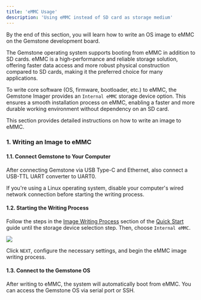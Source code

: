 ```yaml
---
title: 'eMMC Usage'
description: 'Using eMMC instead of SD card as storage medium'
---
```


<Tip>
By the end of this section, you will learn how to write an OS image to eMMC on the Gemstone development board.
</Tip>

The Gemstone operating system supports booting from eMMC in addition to SD cards. eMMC is a high-performance and reliable storage solution, 
offering faster data access and more robust physical construction compared to SD cards, making it the preferred choice for many applications.

To write core software (OS, firmware, bootloader, etc.) to eMMC, the Gemstone Imager provides an `Internal eMMC` storage device option. 
This ensures a smooth installation process on eMMC, enabling a faster and more durable working environment without dependency on an SD card.

This section provides detailed instructions on how to write an image to eMMC.

### 1. Writing an Image to eMMC
#### 1.1. Connect Gemstone to Your Computer

After connecting Gemstone via USB Type-C and Ethernet, also connect a USB-TTL UART converter to UART0.

<Warning>If you're using a Linux operating system, disable your computer's wired network connection before starting the writing process.</Warning>

#### 1.2. Starting the Writing Process

Follow the steps in the [Image Writing Process](/en/quickstart#1-2-image-writing-process) section of the [Quick Start](/en/quickstart) guide until 
the storage device selection step. Then, choose `Internal eMMC`.

<Frame >
  <img src="/images/gem-imager/m-storage.png" />
</Frame>

Click `NEXT`, configure the necessary settings, and begin the eMMC image writing process.

#### 1.3. Connect to the Gemstone OS

After writing to eMMC, the system will automatically boot from eMMC. You can access the 
Gemstone OS via serial port or SSH.
